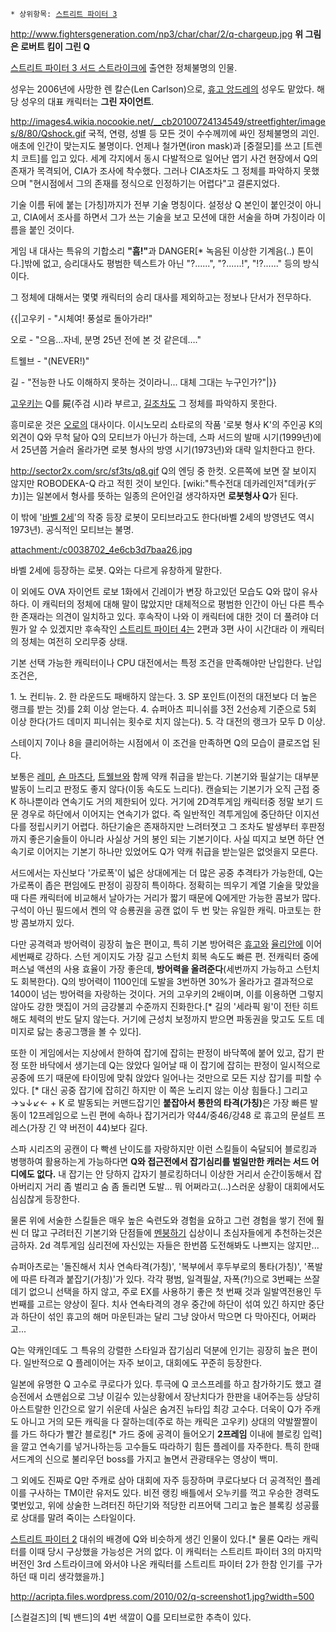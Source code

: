  * 상위항목: [[스트리트 파이터 3]]

http://www.fightersgeneration.com/np3/char/char/2/q-chargeup.jpg
'''위 그림은 로버트 킴이 그린 Q'''

[[스트리트 파이터 3 서드 스트라이크]]에 출연한 정체불명의 인물.

성우는 2006년에 사망한 렌 칼슨(Len Carlson)으로, [[휴고 앙드레]]의 성우도 맡았다. 해당 성우의 대표 캐릭터는 '''그린 자이언트'''.

http://images4.wikia.nocookie.net/__cb20100724134549/streetfighter/images/8/80/Qshock.gif
국적, 연령, 성별 등 모든 것이 수수께끼에 싸인 정체불명의 괴인. 애초에 인간이 맞는지도 불명이다. 언제나 철가면(iron mask)과 [중절모]를 쓰고 [트렌치 코트]를 입고 있다. 세계 각지에서 동시 다발적으로 일어난 엽기 사건 현장에서 Q의 존재가 목격되어, CIA가 조사에 착수했다. 그러나 CIA조차도 그 정체를 파악하지 못했으며 "현시점에서 그의 존재를 정식으로 인정하기는 어렵다"고 결론지었다.

기술 이름 뒤에 붙는 [가칭]까지가 전부 기술 명칭이다. 설정상 Q 본인이 붙인것이 아니고, CIA에서 조사를 하면서 그가 쓰는 기술을 보고 모션에 대한 서술을 하며 가칭이라 이름을 붙인 것이다.

게임 내 대사는 특유의 기합소리 '''"흠!"'''과 DANGER[* 녹음된 이상한 기계음(..) 톤이다.]밖에 없고, 승리대사도 평범한 텍스트가 아닌 "?......", "?......!", "!?......" 등의 방식이다.

그 정체에 대해서는 몇몇 캐릭터의 승리 대사를 제외하고는 정보나 단서가 전무하다.

{{|고우키 - "시체여! 풍설로 돌아가라!"

오로 - "으음…자네, 분명 25년 전에 본 것 같은데…." 

트웰브 - "(NEVER!)"

길 - "전능한 나도 이해하지 못하는 것이라니... 대체 그대는 누구인가?"|}}

[[고우키]]는 Q를 屍(주검 시)라 부르고, [[길]]조차도 그 정체를 파악하지 못한다. 

흥미로운 것은 [[오로]]의 대사이다. 이시노모리 쇼타로의 작품 '로봇 형사 K'의 주인공 K의 외견이 Q와 무척 닮아 Q의 모티브가 아닌가 하는데, 스파 서드의 발매 시기(1999년)에서 25년쯤 거슬러 올라가면 로봇 형사의 방영 시기(1973년)와 대략 일치한다고 한다. 

http://sector2x.com/src/sf3ts/q8.gif
Q의 엔딩 중 한컷. 오른쪽에 보면 잘 보이지 않지만 ROBODEKA-Q 라고 적힌 것이 보인다. [wiki:"특수전대 데카레인저"데카(デカ)]는 일본에서 형사를 뜻하는 일종의 은어인걸 생각하자면 '''로봇형사 Q'''가 된다.

이 밖에 '[[바벨 2세]]'의 작중 등장 로봇이 모티브라고도 한다(바벨 2세의 방영년도 역시 1973년). 공식적인 모티브는 불명.

attachment:/c0038702_4e6cb3d7baa26.jpg

바벨 2세에 등장하는 로봇. Q와는 다르게 유창하게 말한다.


이 외에도 OVA 자이언트 로보 1화에서 긴레이가 변장 하고있던 모습도 Q와 많이 유사하다. 이 캐릭터의 정체에 대해 말이 많았지만 대체적으로 평범한 인간이 아닌 다른 특수한 존재라는 의견이 일치하고 있다. 후속작이 나와 이 캐릭터에 대한 것이 더 풀려야 더 뭔가 알 수 있겠지만 후속작인 [[스트리트 파이터 4]]는 2편과 3편 사이 시간대라 이 캐릭터의 정체는 여전히 오리무중 상태.

기본 선택 가능한 캐릭터이나 CPU 대전에서는 특정 조건을 만족해야만 난입한다. 난입 조건은,

1. 노 컨티뉴.
2. 한 라운드도 패배하지 않는다.
3. SP 포인트(이전의 대전보다 더 높은 랭크를 받는 것)를 2회 이상 얻는다.
4. 슈퍼아츠 피니쉬를 3전 2선승제 기준으로 5회 이상 한다(가드 데미지 피니쉬는 횟수로 치지 않는다).
5. 각 대전의 랭크가 모두 D 이상.

스테이지 7이나 8을 클리어하는 시점에서 이 조건을 만족하면 Q의 모습이 클로즈업 된다.   

보통은 [[레미]], [[숀 마츠다]], [[트웰브]]와 함께 약캐 취급을 받는다. 기본기와 필살기는 대부분 발동이 느리고 판정도 좋지 않다(이동 속도도 느리다). 캔슬되는 기본기가 오직 근접 중K 하나뿐이라 연속기도 거의 제한되어 있다. 거기에 2D격투게임 캐릭터중 정말 보기 드문 경우로 하단에서 이어지는 연속기가 없다. 즉 일반적인 격투게임에 중단하단 이지선다를 정립시키기 어렵다. 하단기술은 존재하지만 느려터졋고 그 조차도 발생부터 후판정까지 좋은기술들이 아니라 사실상 거의 봉인 되는 기본기이다. 사실 띠지고 보면 하단 연속기로 이어지는 기본기 하나만 있었어도 Q가 약캐 취급을 받는일은 없엇을지 모른다.


서드에서는 자신보다 '가로폭'이 넓은 상대에게는 더 많은 공중 추격타가 가능한데, Q는 가로폭이 좁은 편임에도 판정이 굉장히 특이하다. 정확히는 띄우기 계열 기술을 맞았을 때 다른 캐릭터에 비교해서 날아가는 거리가 짧기 때문에 Q에게만 가능한 콤보가 많다. 구석이 아닌 필드에서 켄의 약 승룡권을 공캔 없이 두 번 맞는 유일한 캐릭. 마코토는 한 방 콤보까지 있다. 


다만 공격력과 방어력이 굉장히 높은 편이고, 특히 기본 방어력은 [[휴고]]와 [[율리안]]에 이어 세번째로 강하다. 스턴 게이지도 가장 길고 스턴치 회복 속도도 빠른 편. 전캐릭터 중에 퍼스널 액션의 사용 효율이 가장 좋은데, '''방어력을 올려준다'''(세번까지 가능하고 스턴치도 회복한다). Q의 방어력이 1100인데 도발을 3번하면 30%가 올라가고 결과적으로 1400이 넘는 방어력을 자랑하는 것이다. 거의 고우키의 2배이며, 이를 이용하면 그렇지 않아도 강한 맷집이 거의 금강불괴 수준까지 진화한다.[* 길의 '세라픽 윙'이 전탄 히트해도 체력의 반도 달지 않는다. 거기에 근성치 보정까지 받으면 파동권을 맞고도 도트 데미지로 닳는 충공그깽을 볼 수 있다].


또한 이 게임에서는 지상에서 한하여 잡기에 잡히는 판정이 바닥쪽에 붙어 있고, 잡기 판정 또한 바닥에서 생기는데 Q는 앉았다 일어날 때 이 잡기에 잡히는 판정이 일시적으로 공중에 뜨기 때문에 타이밍에 맞춰 앉았다 일어나는 것만으로 모든 지상 잡기를 피할 수 있다. [* 대신 공중 잡기에 잡히긴 하지만 이 쪽은 노리지 않는 이상 힘들다.] 그리고 →↘↓↙← + K 로 발동되는 커맨드잡기인 '''붙잡아서 통한의 타격(가칭)'''은 가장 빠른 발동이 12프레임으로 느린 편에 속하나 잡기거리가 약44/중46/강48 로 휴고의 문설트 프레스(가장 긴 약 버전이 44)보다 길다.

스파 시리즈의 공캔이 다 빡센 난이도를 자랑하지만 이런 스킬들이 숙달되어 블로킹과 병행하여 활용하는게 가능하다면 '''Q와 접근전에서 잡기심리를 벌일만한 캐러는 서드 어디에도 없다.''' 내 잡기는 안 당하지 갑자기 블로킹하더니 이상한 거리서 순간이동해서 잡아버리지 거리 좀 벌리고 숨 좀 돌리면 도발... 뭐 어쩌라고(...)스러운 상황이 대회에서도 심심찮게 등장한다. 

물론 위에 서술한 스킬들은 매우 높은 숙련도와 경험을 요하고 그런 경험을 쌓기 전에 훨씬 더 많고 구려터진 기본기와 단점들에 [[멘붕]]하기 십상이니 초심자들에게 추천하는것은 금하자. 2d 격투게임 심리전에 자신있는 자들은 한번쯤 도전해봐도 나쁘지는 않지만...

슈퍼아츠로는 '돌진해서 치사 연속타격(가칭)', '복부에서 후두부로의 통타(가칭)', '폭발에 따른 타격과 붙잡기(가칭)'가 있다. 각각 평범, 일격필살, 자폭(?!)으로 3번째는 쓰잘데기 없으니 선택을 하지 않고, 주로 EX를 사용하기 좋은 첫 번째 것과 일발역전용인 두 번째를 고르는 양상이 짙다. 치사 연속타격의 경우 중간에 하단이 섞여 있긴 하지만 중단과 하단이 섞인 휴고의 해머 마운틴과는 달리 그냥 앉아서 막으면 다 막아진다, 어쩌라고...

Q는 약캐인데도 그 특유의 강렬한 스타일과 잡기심리 덕분에 인기는 굉장히 높은 편이다. 일반적으로 Q 플레이어는 자주 보이고, 대회에도 꾸준히 등장한다.

일본에 유명한 Q 고수로 쿠로다가 있다. 투극에 Q 코스프레를 하고 참가하기도 했고 결승전에서 쇼맨쉽으로 그냥 이길수 있는상황에서 장난치다가 한판을 내어주는등 상당히 아스트랄한 인간으로 알기 쉬운데 사실은 숨겨진 뉴타입 최강 고수다. 더욱이 Q가 주캐도 아니고 거의 모든 캐릭을 다 잘하는데(주로 하는 캐릭은 고우키) 상대의 약발짤짤이를 가드 하다가 빨간 블로킹[* 가드 중에 공격이 들어오기 '''2프레임''' 이내에 블로킹 입력]을 깔고 연속기를 넣거나하는등 고수들도 따라하기 힘든 플레이를 자주한다. 특히 한때 서드계의 신으로 불리우던 boss를 가지고 놀면서 관광태우는 영상이 백미.

그 외에도 진짜로 Q만 주캐로 삼아 대회에 자주 등장하며 쿠로다보다 더 공격적인 플레이를 구사하는 TM이란 유저도 있다. 비전 랭킹 배틀에서 오누키를 꺽고 우승한 경력도 몇번있고, 위에 상술한 느려터진 하단기와 적당한 리프어택 그리고 높은 블록킹 성공률로 상대를 말려 죽이는 스타일이다.

[[스트리트 파이터 2]] 대쉬의 배경에 Q와 비슷하게 생긴 인물이 있다.[* 물론 Q라는 캐릭터를 이때 당시 구상했을 가능성은 거의 없다. 이 캐릭터는 스트리트 파이터 3의 마지막 버전인 3rd 스트라이크에 와서야 나온 캐릭터를 스트리트 파이터 2가 한참 인기를 구가하던 때 미리 생각했을까.]

http://acripta.files.wordpress.com/2010/02/q-screenshot1.jpg?width=500

[스컬걸즈]의 [빅 밴드]의 4번 색깔이 Q를 모티브로한 추측이 있다.
